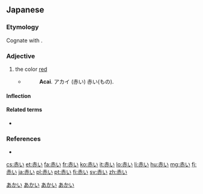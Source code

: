 ==Japanese==
{{kanji readings tab|赤|あか|sort=あかい}}

===Etymology===
{{ja-adj-ku|赤し|aka}} Cognate with {{term|明るい|akarui|bright|lang=ja}}.

===Adjective===
{{ja-adj|k|decl=い|hira=あかい|rom=akai}}

# the color [[red]]
#* {{RQ:Nippo Jisho|9}}
#*: '''Acai'''. アカイ (赤い) 赤い(もの).

====Inflection====
{{ja-i|赤|あか|aka}}

====Related terms====
* {{l|ja|赤|tr=aka}}

===References===
* {{R:Nippo Jisho}}

[[Category:ja:Colors|あかい]]
[[Category:ja:Reds|あかい]]
[[Category:1000 Japanese basic words|あかい]]
[[Category:ja:JLPT-5|あかい]]

[[cs:赤い]]
[[et:赤い]]
[[fa:赤い]]
[[fr:赤い]]
[[ko:赤い]]
[[it:赤い]]
[[lo:赤い]]
[[li:赤い]]
[[hu:赤い]]
[[mg:赤い]]
[[fj:赤い]]
[[ja:赤い]]
[[pl:赤い]]
[[pt:赤い]]
[[fi:赤い]]
[[sv:赤い]]
[[zh:赤い]]